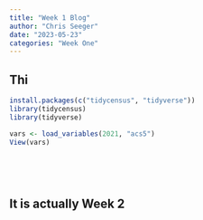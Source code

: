 ```yaml
---
title: "Week 1 Blog"
author: "Chris Seeger"
date: "2023-05-23"
categories: "Week One"
---
```


## Thi

```r
install.packages(c("tidycensus", "tidyverse"))
library(tidycensus)
library(tidyverse)

vars <- load_variables(2021, "acs5")
View(vars)
```

```r

```

```r

```

\

## It is actually Week 2
